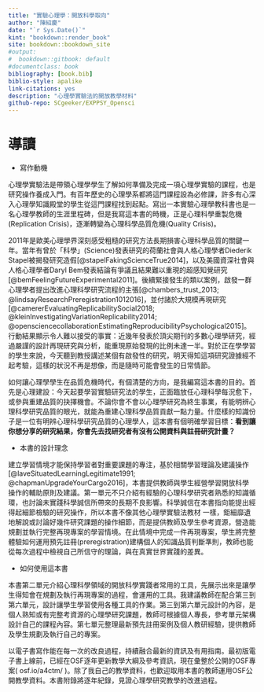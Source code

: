 ```yaml
--- 
title: "實驗心理學：開放科學取向"
author: "陳紹慶"
date: "`r Sys.Date()`"
kint: "bookdown::render_book"
site: bookdown::bookdown_site
#output:
#  bookdown::gitbook: default
#documentclass: book
bibliography: [book.bib]
biblio-style: apalike
link-citations: yes
description: "心理學實驗法的開放教學材料"
github-repo: SCgeeker/EXPPSY_Opensci
---
```


# 導讀 {-}

- 寫作動機

心理學實驗法是帶領心理學學生了解如何準備及完成一項心理學實驗的課程，也是研究操作養成入門。有百年歷史的心理學系都將這門課程設為必修課，許多有心深入心理學知識殿堂的學生從這門課程找到起點。寫出一本實驗心理學教科書也是一名心理學教師的生涯里程碑，但是我寫這本書的時機，正是心理科學重製危機(Replication Crisis)，逐漸轉變為心理科學品質危機(Quality Crisis)。

2011年是歐美心理學界深刻感受粗糙的研究方法長期損害心理科學品質的關鍵一年。當年有曾於「科學」(Science)發表研究的荷蘭社會與人格心理學者Diederik Stapel被揭發研究造假[@stapelFakingScienceTrue2014]，以及美國資深社會與人格心理學者Daryl Bem發表結論有爭議且結果難以重現的超感知覺研究[@bemFeelingFutureExperimental2011]。後續緊接發生的類以案例，啟發一群心理學者提出改進心理科學研究流程的主張[@chambers_trust_2013; @lindsayResearchPreregistration1012016]，並付諸於大規模再現研究[@camererEvaluatingReplicabilitySocial2018; @kleinInvestigatingVariationReplicability2014; @opensciencecollaborationEstimatingReproducibilityPsychological2015]。行動結果顯示令人難以接受的事實：近幾年發表於頂尖期刊的多數心理學研究，經過嚴謹的設計再現研究與分析，能重現原始發現的比例未達一半。對於正在學學習的學生來說，今天聽到教授講述某個有啟發性的研究，明天得知這項研究證據經不起考驗，這樣的狀況不再是想像，而是隨時可能會發生的日常情節。

如何讓心理學學生在品質危機時代，有個清楚的方向，是我編寫這本書的目的。首先是心理建設：今天起要學習實驗研究法的學生，正面臨放任心理科學每況愈下，或參與重建品質的抉擇機會。不論你會不會以心理學研究為終生事業，有能明辨心理科學研究品質的眼光，就能為重建心理科學品質貢獻一點力量。什麼樣的知識份子是一位有明辨心理科學研究品質的心理學人，這本書有個明確學習目標：**看到讓你想分享的研究結果，你會先去找研究者有沒有公開資料與註冊研究計畫？**


- 本書的設計理念

建立學習情境才能保持學習者對重要課題的專注，基於相關學習理論及建議操作[@laveSituatedLearningLegitimate1991; @chapmanUpgradeYourCargo2016]，本書提供教師與學生經營學習開放科學操作的輔助原則及建議。第一單元不只介紹有經驗的心理科學研究者熟悉的知識循環，也討論未實踐科學誠信所帶來的長期不良影響。科學誠信在本書指向能提出經得起細節檢驗的研究操作，所以本書不像其他心理學實驗法教材 一樣，鉅細靡遺地解說或討論好幾件研究課題的操作細節，而是提供教師及學生參考資源，營造能規劃並執行完整再現專案的學習情境。在此情境中完成一件再現專案，學生將完整體驗如何運用預先註冊(preregistration)建構個人的知識品質判斷準則，教師也能從每次過程中檢視自己所信守的理論，與在真實世界實踐的差異。


- 如何使用這本書

本書第二單元介紹心理科學領域的開放科學實踐者常用的工具，先展示出來是讓學生得知會在規劃及執行再現專案的過程，會運用的工具。我建議教師在配合第三到第六單元，設計讓學生學習使用各種工具的作業。第三到第六單元設計的內容，是個人熟知或有完整考資源的心理學研究課題，教師可根據個人專長，參考單元架構設計自己的課程內容。第七單元整理最新預先註冊案例及個人教研經驗，提供教師及學生規劃及執行自己的專案。 

以電子書寫作能在每一次的改良過程，持續融合最新的資訊及有用指南。最初版電子書上線前，已經在OSF逐年更新教學大綱及參考資訊，現在彙整於公開的OSF專案( osf.io/a4ctm/ )。除了我自己的教學資料，也歡迎取用本書的教師運用OSF公開教學資料。本書附錄將逐年紀錄，見證心理學研究教學的改進過程。


